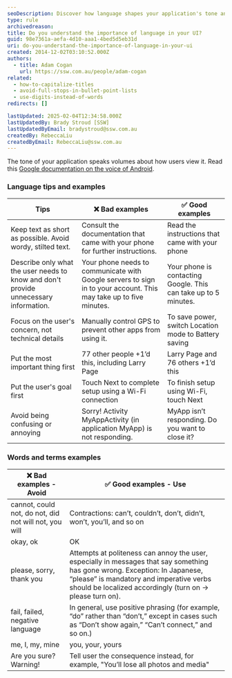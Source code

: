 ```yaml
---
seoDescription: Discover how language shapes your application's tone and user experience with essential tips for clear and effective communication in your UI.
type: rule
archivedreason:
title: Do you understand the importance of language in your UI?
guid: 98e7361a-aefa-4d10-aaa1-4bed5d5eb31d
uri: do-you-understand-the-importance-of-language-in-your-ui
created: 2014-12-02T03:10:52.000Z
authors:
  - title: Adam Cogan
    url: https://ssw.com.au/people/adam-cogan
related:
  - how-to-capitalize-titles
  - avoid-full-stops-in-bullet-point-lists
  - use-digits-instead-of-words
redirects: []

lastUpdated: 2025-02-04T12:34:58.000Z
lastUpdatedBy: Brady Stroud [SSW]
lastUpdatedByEmail: bradystroud@ssw.com.au
createdBy: RebeccaLiu
createdByEmail: RebeccaLiu@ssw.com.au
---
```


The tone of your application speaks volumes about how users view it. Read this [Google documentation on the voice of Android](https://m2.material.io/design).
### Language tips and examples

| Tips | ❌ Bad examples | ✅ Good examples |
| --- | --- | --- |
| Keep text as short as possible. Avoid wordy, stilted text. | Consult the documentation that came with your phone for further instructions. | Read the instructions that came with your phone |
| Describe only what the user needs to know and don't provide unnecessary information. | Your phone needs to communicate with Google servers to sign in to your account. This may take up to five minutes. | Your phone is contacting Google. This can take up to 5 minutes. |
| Focus on the user's concern, not technical details | Manually control GPS to prevent other apps from using it. | To save power, switch Location mode to Battery saving |
| Put the most important thing first | 77 other people +1’d this, including Larry Page | Larry Page and 76 others +1’d this |
| Put the user's goal first | Touch Next to complete setup using a Wi-Fi connection | To finish setup using Wi-Fi, touch Next |
| Avoid being confusing or annoying | Sorry! Activity MyAppActivity (in application MyApp) is not responding. | MyApp isn’t responding. Do you want to close it? |

### Words and terms examples

| ❌ Bad examples - Avoid | ✅ Good examples - Use |
| --- | --- |
| cannot, could not, do not, did not will not, you will | Contractions: can’t, couldn’t, don’t, didn’t, won’t, you’ll, and so on |
| okay, ok | OK |
| please, sorry, thank you | Attempts at politeness can annoy the user, especially in messages that say something has gone wrong. Exception: In Japanese, “please” is mandatory and imperative verbs should be localized accordingly (turn on -&gt; please turn on). |
| fail, failed, negative language | In general, use positive phrasing (for example, “do” rather than “don’t,” except in cases such as “Don’t show again,” “Can’t connect,” and so on.)  |
| me, I, my, mine | you, your, yours |
| Are you sure? Warning! | Tell user the consequence instead, for example, "You’ll lose all photos and media" |
